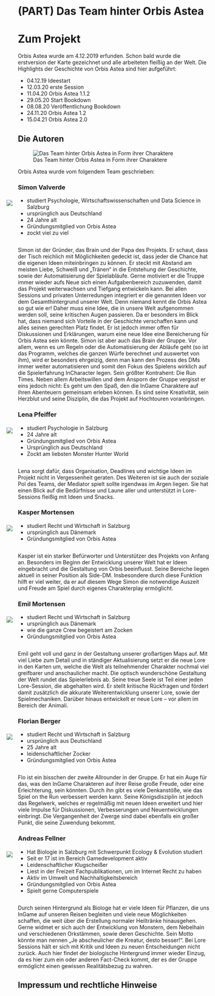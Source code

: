 # (PART) Das Team hinter Orbis Astea {-} 

# Zum Projekt

Orbis Astea wurde am 4.12.2019 erfunden. Schon bald wurde die erstversion der Karte gezeichnet und alle arbeiteten fleißig an der Welt.
Die Highlights der Geschichte von Orbis Astea sind hier aufgeführt:

* 04.12.19 Ideestart
* 12.03.20 erste Session
* 11.04.20 Orbis Astea 1.1.2
* 29.05.20 Start Bookdown
* 08.08.20 Veröffentlichung Bookdown
* 24.11.20 Orbis Astea 1.2
* 15.04.21 Orbis Astea 2.0

## Die Autoren {-}

![Das Team hinter Orbis Astea in Form ihrer Charaktere](Pictures/Team/Team.jpg)

Orbis Astea wurde vom folgendem Team geschrieben:
 
### Simon Valverde {-}

<div style= "float:left;position: relative; right: 30px; top: -7px;">

![](Pictures/Team/Simon.jpg #Profil)

</div>

* studiert Psychologie, Wirtschaftswissenschaften und Data Science in Salzburg
* ursprünglich aus Deutschland
* 24 Jahre alt
* Gründungsmitglied von Orbis Astea
* zockt viel zu viel

<div style="clear:both;"></div>

Simon ist der Gründer, das Brain und der Papa des Projekts. Er schaut, dass der Tisch reichlich mit Möglichkeiten gedeckt ist, dass jeder die Chance hat die eigenen Ideen miteinbringen zu können. Er steckt mit Abstand am meisten Liebe, Schweiß und „Tränen“ in die Entstehung der Geschichte, sowie der Automatisierung der Spielabläufe. Gerne motiviert er die Truppe immer wieder aufs Neue sich einen Aufgabenbereich zuzuwenden, damit das Projekt weiterwachsen und Tiefgang entwickeln kann. 
Bei allen Sessions und privaten Unterredungen integriert er die genannten Ideen vor dem Gesamthintergrund unserer Welt. Denn niemand kennt die Orbis Astea so gut wie er! Daher muss eine Idee, die in unsere Welt aufgenommen werden soll, seine kritischen Augen passieren. Da er besonders im Blick hat, dass niemand sich Vorteile in der Geschichte verschaffen kann und alles seinen gerechten Platz findet. Er ist jedoch immer offen für Diskussionen und Erklärungen, warum eine neue Idee eine Bereicherung für Orbis Astea sein könnte. 
Simon ist aber auch das Brain der Gruppe. Vor allem, wenn es um Regeln oder die Automatisierung der Abläufe geht (so ist das Programm, welches die ganzen Würfe berechnet und auswertet von ihm), wird er besonders ehrgeizig, denn man kann den Prozess des DMs immer weiter automatisieren und somit den Fokus des Spielens wirklich auf die Spielerfahrung InCharacter legen. Sein größter Kontrahent: Die Run Times. 
Neben allem Arbeitswillen und dem Ansporn der Gruppe vergisst er eins jedoch nicht: Es geht um den Spaß, den die InGame Charaktere auf ihren Abenteuern gemeinsam erleben können.
Es sind seine Kreativität, sein Herzblut und seine Disziplin, die das Projekt auf Hochtouren voranbringen. 


### Lena Pfeiffer {-}

<div style= "float:left;position: relative; right: 30px; top: -7px;">

![](Pictures/Team/Lena3.jpg#Profil)

</div>

* studiert Psychologie in Salzburg
* 24 Jahre alt
* Gründungsmitglied von Orbis Astea
* Ursprünglich aus Deutschland
* Zockt am liebsten Monster Hunter World

<div style="clear:both;"></div>

Lena sorgt dafür, dass Organisation, Deadlines und wichtige Ideen im Projekt nicht in Vergessenheit geraten. Des Weiteren ist sie auch der soziale Pol des Teams, der Mediator spielt sollte irgendwas im Argen liegen. Sie hat einen Blick auf die Bedürfnisse und Laune aller und unterstützt in Lore-Sessions fleißig mit Ideen und Snacks.  

### Kasper Mortensen {-}

<div style= "float:left;position: relative; right: 30px; top: -7px;">

![](Pictures/Team/Kasper.jpg#Profil)

</div>

* studiert Recht und Wirtschaft in Salzburg
* ursprünglich aus Dänemark
* Gründungsmitglied von Orbis Astea

<div style="clear:both;"></div>

Kasper ist ein starker Befürworter und Unterstützer des Projekts von Anfang an. Besonders im Beginn der Entwicklung unserer Welt hat er Ideen eingebracht und die Gestaltung von Orbis beeinflusst. Seine Bereiche liegen aktuell in seiner Position als Side-DM. Insbesondere durch diese Funktion hilft er viel weiter, da er auf diesem Wege Simon die notwendige Auszeit und Freude am Spiel durch eigenes Charakterplay ermöglicht.

### Emil Mortensen {-}

<div style= "float:left;position: relative; right: 30px; top: -7px;">

![](Pictures/Team/Emil.jpg#Profil)

</div>

* studiert Recht und Wirtschaft in Salzburg
* ursprünglich aus Dänemark
* wie die ganze Crew begeistert am Zocken
* Gründungsmitglied von Orbis Astea

<div style="clear:both;"></div>

Emil geht voll und ganz in der Gestaltung unserer großartigen Maps auf. Mit viel Liebe zum Detail und in ständiger Aktualisierung setzt er die neue Lore in den Karten um, welche die Welt als teilnehmender Charakter nochmal viel greifbarer und anschaulicher macht. Die optisch wunderschöne Gestaltung der Welt rundet das Spielerlebnis ab. 
Seine treue Seele ist Teil einer jeden Lore-Session, die abgehalten wird. Er stellt kritische Rückfragen und fördert damit zusätzlich die akkurate Weiterentwicklung unserer Lore, sowie der Spielmechaniken. Darüber hinaus entwickelt er neue Lore – vor allem im Bereich der Animali.


### Florian Berger {-}

<div style= "float:left;position: relative; right: 30px; top: -7px;">

![](Pictures/Team/Florian.jpeg#Profil)

</div>

* studiert Recht und Wirtschaft in Salzburg
* ursprünglich aus Deutschland
* 25 Jahre alt
* leidenschaftlicher Zocker
* Gründungsmitglied von Orbis Astea

<div style="clear:both;"></div>

Flo ist ein bisschen der zweite Allrounder in der Gruppe. Er hat ein Auge für das, was den InGame Charakteren auf ihrer Reise große Freude, oder eine Erleichterung, sein könnten. Durch ihn gibt es viele Denkanstöße, wie das Spiel on the Run verbessert werden kann. 
Seine Königsdisziplin ist jedoch das Regelwerk, welches er regelmäßig mit neuen Ideen erweitert und hier viele Impulse für Diskussionen, Verbesserungen und Neuentwicklungen einbringt. 
Die Vergangenheit der Zwerge sind dabei ebenfalls ein großer Punkt, die seine Zuwendung bekommt. 


### Andreas Fellner {-}

<div style= "float:left;position: relative; right: 30px; top: -7px;">

![](Pictures/Team/Andi.jpg#Profil)

</div>

* Hat Biologie in Salzburg mit Schwerpunkt Ecology & Evolution studiert
* Seit er 17 ist im Bereich Gamedevelopment aktiv
* Leidenschaftlicher Klugscheißer
* Liest in der Freizeit Fachpublikationen, um im Internet Recht zu haben
* Aktiv im Umwelt und Nachhaltigkeitsbereich
* Gründungsmitglied von Orbis Astea
* Spielt gerne Computerspiele


<div style="clear:both;"></div>

Durch seinen Hintergrund als Biologe hat er viele Ideen für Pflanzen, die uns InGame auf unseren Reisen begleiten und viele neue Möglichkeiten schaffen, die weit über die Erstellung normaler Heiltränke hinausgehen. Gerne widmet er sich auch der Entwicklung von Monstern, dem Nebelhain und verschiedenen Orkstämmen, sowie deren Geschichte. Sein Motto könnte man nennen „Je abscheulicher die Kreatur, desto besser!“. 
Bei Lore Sessions hält er sich mit Kritik und Ideen zu neuen Entscheidungen nicht zurück. Auch hier findet der biologische Hintergrund immer wieder Einzug, da es hier zum ein oder anderen Fact-Check kommt, der es der Gruppe ermöglicht einen gewissen Realitätsbezug zu wahren. 

## Impressum und rechtliche Hinweise {-}
